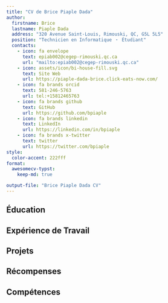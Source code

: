 ```yaml
---
title: "CV de Brice Piaple Dada"
author:
  firstname: Brice
  lastname: Piaple Dada
  address: "320 Avenue Saint-Louis, Rimouski, QC, G5L 5L5"
  position: "Technicien en Informatique ・ Étudiant"
  contacts:
    - icon: fa envelope
      text: epiab002@cegep-rimouski.qc.ca
      url: "mailto:epiab002@cegep-rimouski.qc.ca"
    - icon: assets/icon/bi-house-fill.svg
      text: Site Web
      url: https://piaple-dada-brice.click-eats-now.com/
    - icon: fa brands orcid
      text: 581-246-5763
      url: tel:+15812465763
    - icon: fa brands github
      text: GitHub
      url: https://github.com/bpiaple
    - icon: fa brands linkedin
      text: LinkedIn
      url: https://linkedin.com/in/bpiaple
    - icon: fa brands x-twitter
      text: twitter
      url: https://twitter.com/bpiaple
style:
  color-accent: 222fff
format:
  awesomecv-typst:
    keep-md: true

output-file: "Brice Piaple Dada CV"
---
```

 
## Éducation

```{=typst}
#resume-entry(
  title: "Techniques de l'Informatique",
  location: "Cégep de RImouski",
  date: "2023 - Présent",
  description: "Programme couvrant le développement logiciel, l'administration des réseaux, et la gestion des systèmes informatiques, avec un équilibre entre théorie approfondie et projets pratiques pour préparer efficacement aux exigences du secteur technologique.",
)
#resume-entry(
  title: "Baccalauréat en Informatique, option Génie Logiciel",
  location: "IUT, Cameroun",
  date: "2022 - 2023",
  description: "Programme axé sur la conception et le développement de logiciels, la gestion de projets informatiques et les méthodologies avancées de génie logiciel.",
)
#resume-entry(
  title: "Diplôme Universitaire de Technologie en Informatique",
  location: "IUT, Cameroun",
  date: "2020 - 2022",
  description: "Formation centrée sur les bases de l'informatique, le développement d'applications et l'administration des systèmes informatiques.",
)
```
## Expérience de Travail

```{=typst}
#resume-entry(
  title: "Développeur Logiciel",
  location: "YOCO, Cameroun",
  date: "Janvier 2022 - Juin 2023",
  description: "Développé, maintenu et optimisé des solutions logicielles performantes, en veillant à la qualité et au respect des délais projet."
)
#resume-item[
- Identifié et corrigé des bogues, réduisant de 15% le taux d'erreurs dans les logiciels déployés.
- Livré des projets dans les délais tout en respectant les standards de qualité.
- Assuré la maintenance continue et des mises à jour logicielles pour améliorer les performances système.
]

#resume-entry(
  title: "Stagiaire en Informatique",
  location: "MTN, Cameroun",
  date: "Nov 2020 - Déc 2021",
  description: "Contribué à la résolution d'incidents techniques, au développement de logiciels et à la documentation technique pour soutenir les opérations informatiques."
)
#resume-item[
- Fournit une assistance technique rapide, résolvant 95% des incidents en moins de 24 heures.
- Participé à la conception et maintenance de logiciels, respectant 100% des délais projet.
- Rédigé des documents techniques clairs pour soutenir les équipes projet.
]

#resume-entry(
  title: "Caissier et Service à la Clientèle",
  location: "Tim Hortons, Québec",
  date: "Août 2023 - Présent",
  description: "Fournir un service rapide et précis tout en assurant une expérience client exceptionnelle dans un environnement dynamique."
)
#resume-item[
- Optimisé les processus de commande, réduisant le temps d'attente client de 10%.
- Maintenu une caisse équilibrée et géré des transactions avec 100% d’exactitude.
- Assuré une expérience client positive, favorisant une satisfaction client élevée.
]
```
## Projets

```{=typst}
#resume-entry(
  title: "Application de reconnaissance faciale",
  description: "Application de reconnaissance faciale utilisant des réseaux de neurones convolutifs pour identifier les visages en temps réel."
)
#resume-entry(
  title: "Site Web Portfolio",
  description: "Site web dynamique pour une entreprise de restauration, avec un design moderne et des fonctionnalités interactives."
)
#resume-entry(
  title: "Site Web Personnel",
  description: "Site web statique présentant mon CV, mes projets et mes compétences, avec un design épuré et une navigation intuitive."
)
```
## Récompenses

```{=typst}
#resume-entry(
  title: "Bourse d'Excellence du Gouvernement du Québec",
  location: "Cégep de Rimouski",
  date: "2023 - 2026",
  description: "Bourse d'études pour les étudiants, basée sur le mérite académique et les réalisations professionnelles."
)
```
## Compétences

```{=typst}
#resume-entry(
  title: "Langues",
  description: "Fraçais (Natif), English (Intermédiaire)"
)
#resume-entry(
  title: "Languages de Programmation",
  description: "Python, C++, HTML/CSS, PowerShell"
)
#resume-entry(
  title: "Administration Réseaux",
  description: "Windows Server, Linux, Active Directory, DHCP"
)
#resume-entry(
  title: "Frameworks",
  description: "Frameworks de développement d'IA et outils de développement web : "
)
#resume-item[
- TensorFlow
- Keras
- PyTorch
- WordPress
]
```